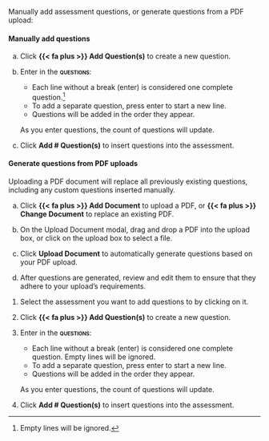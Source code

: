 Manually add assessment questions, or generate questions from a PDF upload:

:::: {.content-visible unless-format="revealjs"}

#### Manually add questions

a. Click **{{< fa plus >}} Add Question(s)** to create a new question.

a. Enter in the **[questions]{.smallcaps}**:

    - Each line without a break (enter) is considered one complete question.^[Empty lines will be ignored.]
    - To add a separate question, press enter to start a new line.
    - Questions will be added in the order they appear.

    As you enter questions, the count of questions will update.

a. Click **Add # Question(s)** to insert questions into the assessment.

#### Generate questions from PDF uploads

::: {.callout-important}
Uploading a PDF document will replace all previously existing questions, including any custom questions inserted manually.
:::

a. Click **{{< fa plus >}} Add Document** to upload a PDF, or **{{< fa plus >}} Change Document** to replace an existing PDF.

a. On the Upload Document modal, drag and drop a PDF into the upload box, or click on the upload box to select a file.

a. Click **Upload Document** to automatically generate questions based on your PDF upload.

a. After questions are generated, review and edit them to ensure that they adhere to your upload's requirements.

::::



:::: {.content-hidden unless-format="revealjs"}

1. Select the assessment you want to add questions to by clicking on it.

1. Click **{{< fa plus >}} Add Question(s)** to create a new question.

1. Enter in the **[questions]{.smallcaps}**:

    - Each line without a break (enter) is considered one complete question. Empty lines will be ignored.
    - To add a separate question, press enter to start a new line.
    - Questions will be added in the order they appear.

    As you enter questions, the count of questions will update.

1. Click **Add # Question(s)** to insert questions into the assessment.

::::